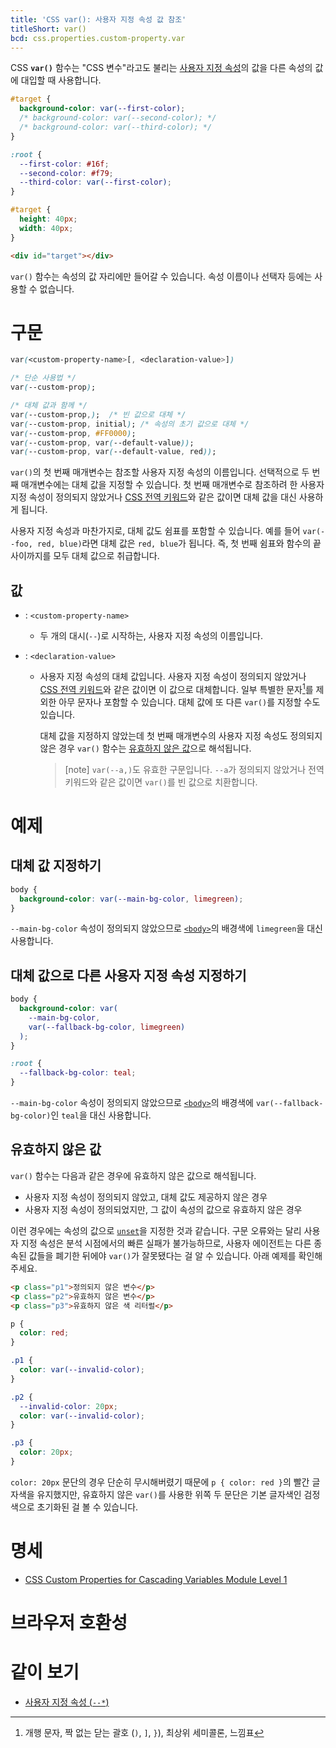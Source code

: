 ```yaml
---
title: 'CSS var(): 사용자 지정 속성 값 참조'
titleShort: var()
bcd: css.properties.custom-property.var
---
```


CSS **`var()`** 함수는 "CSS 변수"라고도 불리는 [사용자 지정 속성][`--*`]의 값을 다른 속성의 값에 대입할 때 사용합니다.

```css hidden name=demo
#target {
  background-color: var(--first-color);
  /* background-color: var(--second-color); */
  /* background-color: var(--third-color); */
}
```

```css hidden name=demo filename=declarations
:root {
  --first-color: #16f;
  --second-color: #f79;
  --third-color: var(--first-color);
}
```

```css hidden name=demo filename=style
#target {
  height: 40px;
  width: 40px;
}
```

```html hidden name=demo
<div id="target"></div>
```

<LiveExample height={140} lang="css" name="demo" />

`var()` 함수는 속성의 값 자리에만 들어갈 수 있습니다. 속성 이름이나 선택자 등에는 사용할 수 없습니다.

# 구문

```css
var(<custom-property-name>[, <declaration-value>])

/* 단순 사용법 */
var(--custom-prop);

/* 대체 값과 함께 */
var(--custom-prop,);  /* 빈 값으로 대체 */
var(--custom-prop, initial); /* 속성의 초기 값으로 대체 */
var(--custom-prop, #FF0000);
var(--custom-prop, var(--default-value));
var(--custom-prop, var(--default-value, red));
```

`var()`의 첫 번째 매개변수는 참조할 사용자 지정 속성의 이름입니다. 선택적으로 두 번째 매개변수에는 대체 값을 지정할 수 있습니다. 첫 번째 매개변수로 참조하려 한 사용자 지정 속성이 정의되지 않았거나 [CSS 전역 키워드]와 같은 값이면 대체 값을 대신 사용하게 됩니다.

사용자 지정 속성과 마찬가지로, 대체 값도 쉼표를 포함할 수 있습니다. 예를 들어 `var(--foo, red, blue)`라면 대체 값은 `red, blue`가 됩니다. 즉, 첫 번째 쉼표와 함수의 끝 사이까지를 모두 대체 값으로 취급합니다.

## 값

- : `<custom-property-name>`
  - 두 개의 대시(`--`)로 시작하는, 사용자 지정 속성의 이름입니다.
- : `<declaration-value>`

  - 사용자 지정 속성의 대체 값입니다. 사용자 지정 속성이 정의되지 않았거나 [CSS 전역 키워드]와 같은 값이면 이 값으로 대체합니다. 일부 특별한 문자[^1]를 제외한 아무 문자나 포함할 수 있습니다. 대체 값에 또 다른 `var()`를 지정할 수도 있습니다.

    대체 값을 지정하지 않았는데 첫 번째 매개변수의 사용자 지정 속성도 정의되지 않은 경우 `var()` 함수는 [유효하지 않은 값](#유효하지-않은-값)으로 해석됩니다.

    > [note] `var(--a,)`도 유효한 구문입니다. `--a`가 정의되지 않았거나 전역 키워드와 같은 값이면 `var()`를 빈 값으로 치환합니다.

# 예제

## 대체 값 지정하기

```css hidden name=fallback
body {
  background-color: var(--main-bg-color, limegreen);
}
```

<LiveExample height={140} name="fallback" />

`--main-bg-color` 속성이 정의되지 않았으므로 [`<body>`]의 배경색에 `limegreen`을 대신 사용합니다.

## 대체 값으로 다른 사용자 지정 속성 지정하기

```css hidden name=fallback-var
body {
  background-color: var(
    --main-bg-color,
    var(--fallback-bg-color, limegreen)
  );
}

:root {
  --fallback-bg-color: teal;
}
```

<LiveExample height={140} name="fallback-var" />

`--main-bg-color` 속성이 정의되지 않았으므로 [`<body>`]의 배경색에 `var(--fallback-bg-color)`인 `teal`을 대신 사용합니다.

## 유효하지 않은 값

`var()` 함수는 다음과 같은 경우에 유효하지 않은 값으로 해석됩니다.

- 사용자 지정 속성이 정의되지 않았고, 대체 값도 제공하지 않은 경우
- 사용자 지정 속성이 정의되었지만, 그 값이 속성의 값으로 유효하지 않은 경우

이런 경우에는 속성의 값으로 [`unset`]을 지정한 것과 같습니다. 구문 오류와는 달리 사용자 지정 속성은 분석 시점에서의 빠른 실패가 불가능하므로, 사용자 에이전트는 다른 종속된 값들을 폐기한 뒤에야 `var()`가 잘못됐다는 걸 알 수 있습니다. 아래 예제를 확인해주세요.

```html hidden name=invalid
<p class="p1">정의되지 않은 변수</p>
<p class="p2">유효하지 않은 변수</p>
<p class="p3">유효하지 않은 색 리터럴</p>
```

```css hidden name=invalid
p {
  color: red;
}

.p1 {
  color: var(--invalid-color);
}

.p2 {
  --invalid-color: 20px;
  color: var(--invalid-color);
}

.p3 {
  color: 20px;
}
```

<LiveExample height={140} name="invalid" />

`color: 20px` 문단의 경우 단순히 무시해버렸기 때문에 `p { color: red }`의 빨간 글자색을 유지했지만, 유효하지 않은 `var()`를 사용한 위쪽 두 문단은 기본 글자색인 검정색으로 초기화된 걸 볼 수 있습니다.

# 명세

- [CSS Custom Properties for Cascading Variables Module Level 1](https://drafts.csswg.org/css-variables/#using-variables)

# 브라우저 호환성

<BrowserCompat data={props.bcd} />

# 같이 보기

- [사용자 지정 속성 (`--*`)][`--*`]

[^1]: 개행 문자, 짝 없는 닫는 괄호 (`)`, `]`, `}`), 최상위 세미콜론, 느낌표

[`--*`]: ./--*
[CSS 전역 키워드]: https://developer.mozilla.org/en-US/docs/Web/CSS/CSS_Values_and_Units#css-wide_values
[`unset`]: https://developer.mozilla.org/en-US/docs/Web/CSS/unset
[`<body>`]: /docs/Web/HTML/Element/body
